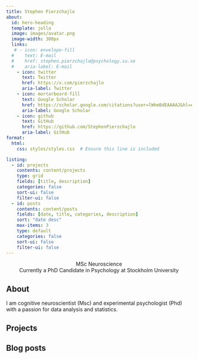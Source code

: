 ```yaml
---
title: Stephen Pierzchajlo
about:
  id: hero-heading
  template: jolla
  image: images/avatar.png
  image-width: 300px
  links:
   # - icon: envelope-fill
  #    text: E-mail
  #    href: stephen.pierzchajlo@psychology.su.se
  #    aria-label: E-mail
    - icon: twitter
      text: Twitter
      href: https://x.com/pierzchajlo
      aria-label: Twitter
    - icon: mortarboard-fill
      text: Google Scholar
      href: https://scholar.google.com/citations?user=lWkmBdEAAAAJ&hl=en
      aria-label: Google Scholar
    - icon: github
      text: GitHub
      href: https://github.com/StephenPierzchajlo
      aria-label: GitHub
format:
  html:
    css: styles/styles.css  # Ensure this line is included

listing:
  - id: projects
    contents: content/projects
    type: grid
    fields: [title, description]
    categories: false
    sort-ui: false
    filter-ui: false
  - id: posts
    contents: content/posts
    fields: [date, title, categories, description]
    sort: "date desc"
    max-items: 3
    type: default
    categories: false
    sort-ui: false
    filter-ui: false
---
```


::: {#hero-heading style="text-align: center"}
MSc Neuroscience\
Currently a PhD Candidate in Psychology at Stockholm University
:::

## About

I am cognitive neuroscientist (Msc) and experimental psychologist (Phd) with a passion for data analysis and statistics.

## Projects

::: {#projects}
:::

## Blog posts

::: {#posts}
:::
